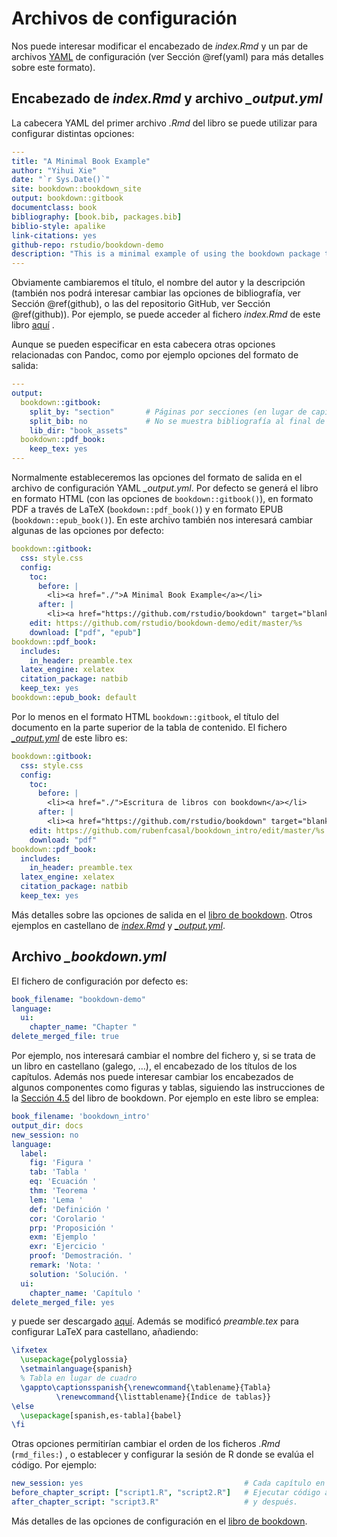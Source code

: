 # Archivos de configuración

Nos puede interesar modificar el encabezado de *index.Rmd* y 
un par de archivos [YAML](https://en.wikipedia.org/wiki/YAML) de configuración
(ver Sección \@ref(yaml) para más detalles sobre este formato). 

## Encabezado de *index.Rmd* y archivo *\_output.yml*

La cabecera YAML del primer archivo *.Rmd* del libro se puede utilizar para configurar
distintas opciones:

```yaml
--- 
title: "A Minimal Book Example"
author: "Yihui Xie"
date: "`r Sys.Date()`"
site: bookdown::bookdown_site
output: bookdown::gitbook
documentclass: book
bibliography: [book.bib, packages.bib]
biblio-style: apalike
link-citations: yes
github-repo: rstudio/bookdown-demo
description: "This is a minimal example of using the bookdown package to write a book. The output format for this example is bookdown::gitbook."
---
```

Obviamente cambiaremos el título, el nombre del autor y la descripción 
(también nos podrá interesar cambiar las opciones de bibliografía, ver Sección \@ref(github), 
o las del repositorio GitHub, ver Sección \@ref(github)). 
Por ejemplo, se puede acceder al fichero *index.Rmd* de este libro
[aquí](https://github.com/rubenfcasal/bookdown_intro/raw/master/index.Rmd) .

Aunque se pueden especificar en esta cabecera otras opciones relacionadas con Pandoc,
como por ejemplo opciones del formato de salida:
```yaml
---
output:
  bookdown::gitbook:
    split_by: "section"       # Páginas por secciones (en lugar de capítulos)
    split_bib: no             # No se muestra bibliografía al final de cada página
    lib_dir: "book_assets"
  bookdown::pdf_book:
    keep_tex: yes
---
```
Normalmente estableceremos las opciones del formato de salida en el 
archivo de configuración YAML *\_output.yml*. 
Por defecto se generá el libro en formato HTML (con las opciones de `bookdown::gitbook()`),
en formato PDF a través de  LaTeX (`bookdown::pdf_book()`) y en formato EPUB (`bookdown::epub_book()`).
En este archivo también nos interesará cambiar algunas de las opciones por defecto: 


```yaml
bookdown::gitbook:
  css: style.css
  config:
    toc:
      before: |
        <li><a href="./">A Minimal Book Example</a></li>
      after: |
        <li><a href="https://github.com/rstudio/bookdown" target="blank">Published with bookdown</a></li>
    edit: https://github.com/rstudio/bookdown-demo/edit/master/%s
    download: ["pdf", "epub"]
bookdown::pdf_book:
  includes:
    in_header: preamble.tex
  latex_engine: xelatex
  citation_package: natbib
  keep_tex: yes
bookdown::epub_book: default
```

Por lo menos en el formato HTML `bookdown::gitbook`, el título del documento en la parte superior de la tabla de contenido.
El fichero [*\_output.yml*](https://github.com/rubenfcasal/bookdown_intro/blob/master/_output.yml) de este libro es:

```yaml
bookdown::gitbook:
  css: style.css
  config:
    toc:
      before: |
        <li><a href="./">Escritura de libros con bookdown</a></li>
      after: |
        <li><a href="https://github.com/rstudio/bookdown" target="blank">Publicado con bookdown</a></li>
    edit: https://github.com/rubenfcasal/bookdown_intro/edit/master/%s      # Si se publica con GitHub Pages...
    download: "pdf"                                                         # Link de descarga en pdf
bookdown::pdf_book:
  includes:
    in_header: preamble.tex
  latex_engine: xelatex
  citation_package: natbib
  keep_tex: yes
```

Más detalles sobre las opciones de salida en el [libro de bookdown](https://bookdown.org/yihui/bookdown/output-formats.html).
Otros ejemplos en castellano de 
[*index.Rmd*](https://github.com/rubenfcasal/simbook/raw/master/index.Rmd) y 
[*\_output.yml*](https://github.com/rubenfcasal/simbook/blob/master/_output.yml).

## Archivo *\_bookdown.yml*

El fichero de configuración por defecto es:
```yaml
book_filename: "bookdown-demo"
language:
  ui:
    chapter_name: "Chapter "
delete_merged_file: true    
```
Por ejemplo, nos interesará cambiar el nombre del fichero y, 
si se trata de un libro en castellano (galego, ...), el encabezado de los títulos de los capítulos.
Además nos puede interesar cambiar los encabezados de algunos componentes como figuras y tablas,
siguiendo las instrucciones de la [Sección 4.5](https://bookdown.org/yihui/bookdown/internationalization.html)
del libro de bookdown. 
Por ejemplo en este libro se emplea:
```yaml
book_filename: 'bookdown_intro'
output_dir: docs
new_session: no
language:
  label:
    fig: 'Figura '
    tab: 'Tabla '
    eq: 'Ecuación '
    thm: 'Teorema '
    lem: 'Lema '
    def: 'Definición '
    cor: 'Corolario '
    prp: 'Proposición '
    exm: 'Ejemplo '
    exr: 'Ejercicio '
    proof: 'Demostración. '
    remark: 'Nota: '
    solution: 'Solución. '
  ui:
    chapter_name: 'Capítulo '
delete_merged_file: yes
```
y puede ser descargado [aquí](https://github.com/rubenfcasal/bookdown_intro/raw/master/_bookdown.yml).
Además se modificó *preamble.tex* para configurar LaTeX para castellano, añadiendo:
```latex
\ifxetex
  \usepackage{polyglossia}
  \setmainlanguage{spanish}
  % Tabla en lugar de cuadro
  \gappto\captionsspanish{\renewcommand{\tablename}{Tabla}  
          \renewcommand{\listtablename}{Índice de tablas}}
\else
  \usepackage[spanish,es-tabla]{babel}
\fi
```

Otras opciones permitirían cambiar el orden de los ficheros *.Rmd* (`rmd_files:`) ,
o establecer y configurar la sesión de R donde se evalúa el código. 
Por ejemplo:
```yaml
new_session: yes                                    # Cada capítulo en una nueva sesión
before_chapter_script: ["script1.R", "script2.R"]   # Ejecutar código antes de los capítulos
after_chapter_script: "script3.R"                   # y después.
```
Más detalles de las opciones de configuración en el [libro de bookdown](https://bookdown.org/yihui/bookdown/configuration.html#configuration).
